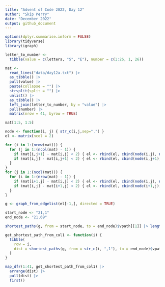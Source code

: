 ```yaml
---
title: "Advent of Code 2022, Day 12"
author: "Skip Perry"
date: "December 2022"
output: github_document
---
```


```r
options(dplyr.summarise.inform = FALSE)
library(tidyverse)
library(igraph)
```

```r
letter_to_number <- 
  tibble(value = c(letters, "S", "E"), number = c(1:26, 1, 26))

mat <- 
  read_lines("data/day12a.txt") |> 
  as_tibble() |> 
  pull(value) |> 
  paste(collapse = "") |> 
  strsplit(split = "") |> 
  unlist() |> 
  as_tibble() |> 
  left_join(letter_to_number, by = "value") |> 
  pull(number) |> 
  matrix(nrow = 41, byrow = TRUE)

mat[1:5, 1:5]
```

```r
node <- function(i, j) { str_c(i,j,sep=",") }
el <- matrix(ncol = 2)

for (i in 1:(nrow(mat))) {
  for (j in 1:(ncol(mat) - 1)) {
    if (mat[i,j+1] - mat[i,j] < 2) { el <- rbind(el, cbind(node(i,j), node(i,j+1))) } 
    if (mat[i,j] - mat[i,j+1] < 2) { el <- rbind(el, cbind(node(i,j+1), node(i,j))) } 
  }
}
for (j in 1:(ncol(mat))) {
  for (i in 1:(nrow(mat) - 1)) {
    if (mat[i+1,j] - mat[i,j] < 2) { el <- rbind(el, cbind(node(i,j), node(i+1,j))) }
    if (mat[i,j] - mat[i+1,j] < 2) { el <- rbind(el, cbind(node(i+1,j), node(i,j))) }
  }
}
```

```r
g <- graph_from_edgelist(el[-1,], directed = TRUE)

start_node <- "21,1"
end_node <- "21,69"
```

```r
shortest_paths(g, from = start_node, to = end_node)$vpath[[1]] |> length() - 1
```

```r
get_shortest_path_from_col1 <- function(i) {
  tibble(
    row = i,
    dist = shortest_paths(g, from = str_c(i, ",1"), to = end_node)$vpath[[1]] |> length() - 1
  )
}

map_dfr(1:41, get_shortest_path_from_col1) |> 
  arrange(dist) |> 
  pull(dist) |> 
  first()
```

